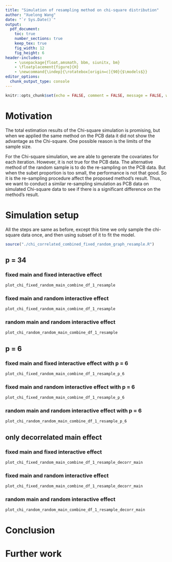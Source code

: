```yaml
---
title: "Simulation of resampling method on chi-square distribution"
author: "Xuelong Wang"
date: "`r Sys.Date()`"
output: 
  pdf_document:
    toc: true
    number_sections: true
    keep_tex: true
    fig_width: 12
    fig_height: 6
header-includes:
    - \usepackage{float,amsmath, bbm, siunitx, bm}
    - \floatplacement{figure}{H}
    - \newcommand{\indep}{\rotatebox[origin=c]{90}{$\models$}}
editor_options: 
  chunk_output_type: console
---
```


```r
knitr::opts_chunk$set(echo = FALSE, comment = FALSE, message = FALSE, warning = FALSE, fig.height = 10)
```

# Motivation
The total estimation results of the Chi-square simulation is promising, but when we applied the same method on the PCB data it did not show the advantage as the Chi-square. One possible reason is the limits of the sample size. 

For the Chi-square simulation, we are able to generate the covariates for each iteration. However, it is not true for the PCB data. The alternative method of the random sample is to do the re-sampling on the PCB data. But when the subet proportion is too small, the performance is not that good. So it is the re-sampling procedure affect the proposed method's result. Thus, we want to conduct a similar re-sampling simulation as PCB data on simulated Chi-square data to see if there is a significant difference on the method's result.

# Simulation setup

All the steps are same as before, except this time we only sample the chi-square data once, and then using subset of it to fit the model.

```r
source("./chi_correlated_combined_fixed_random_graph_resample.R")
```
## p = 34 

### fixed main and fixed interactive effect 

```r
plot_chi_fixed_random_main_combine_df_1_resample
```

### fixed main and random interactive effect 

```r
plot_chi_fixed_random_main_combine_df_1_resample
```

### random main and random interactive effect

```r
plot_chi_random_random_main_combine_df_1_resample
```

## p = 6

### fixed main and fixed interactive effect with p = 6

```r
plot_chi_fixed_random_main_combine_df_1_resample_p_6
```

### fixed main and random interactive effect with p = 6

```r
plot_chi_fixed_random_main_combine_df_1_resample_p_6
```

### random main and random interactive effect with p = 6

```r
plot_chi_random_random_main_combine_df_1_resample_p_6
```

## only decorrelated main effect

### fixed main and fixed interactive effect 

```r
plot_chi_fixed_random_main_combine_df_1_resample_decorr_main
```

### fixed main and random interactive effect 

```r
plot_chi_fixed_random_main_combine_df_1_resample_decorr_main
```

### random main and random interactive effect

```r
plot_chi_random_random_main_combine_df_1_resample_decorr_main
```



# Conclusion

# Further work 
